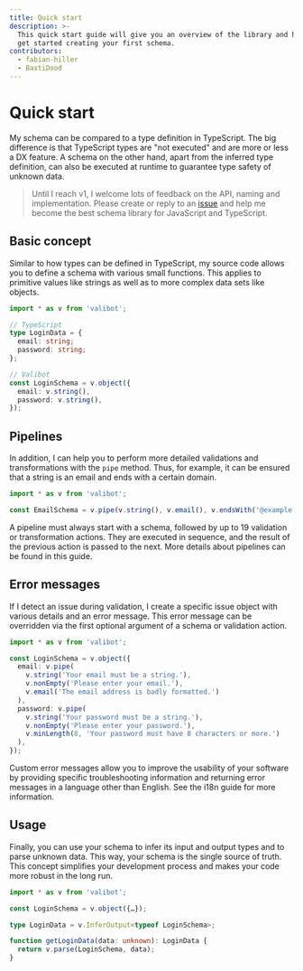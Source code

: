 ```yaml
---
title: Quick start
description: >-
  This quick start guide will give you an overview of the library and help you
  get started creating your first schema.
contributors:
  - fabian-hiller
  - BastiDood
---
```



# Quick start

My schema can be compared to a type definition in TypeScript. The big difference is that TypeScript types are "not executed" and are more or less a DX feature. A schema on the other hand, apart from the inferred type definition, can also be executed at runtime to guarantee type safety of unknown data.

> Until I reach v1, I welcome lots of feedback on the API, naming and implementation. Please create or reply to an [issue](https://github.com/fabian-hiller/valibot/issues) and help me become the best schema library for JavaScript and TypeScript.

## Basic concept

Similar to how types can be defined in TypeScript, my source code allows you to define a schema with various small functions. This applies to primitive values like strings as well as to more complex data sets like objects.

```ts
import * as v from 'valibot';

// TypeScript
type LoginData = {
  email: string;
  password: string;
};

// Valibot
const LoginSchema = v.object({
  email: v.string(),
  password: v.string(),
});
```

## Pipelines

In addition, I can help you to perform more detailed validations and transformations with the <Link href="/api/pipe/">`pipe`</Link> method. Thus, for example, it can be ensured that a string is an email and ends with a certain domain.

```ts
import * as v from 'valibot';

const EmailSchema = v.pipe(v.string(), v.email(), v.endsWith('@example.com'));
```

A pipeline must always start with a schema, followed by up to 19 validation or transformation actions. They are executed in sequence, and the result of the previous action is passed to the next. More details about pipelines can be found in <Link href="/guides/pipelines/">this guide</Link>.

## Error messages

If I detect an issue during validation, I create a specific issue object with various details and an error message. This error message can be overridden via the first optional argument of a schema or validation action.

```ts
import * as v from 'valibot';

const LoginSchema = v.object({
  email: v.pipe(
    v.string('Your email must be a string.'),
    v.nonEmpty('Please enter your email.'),
    v.email('The email address is badly formatted.')
  ),
  password: v.pipe(
    v.string('Your password must be a string.'),
    v.nonEmpty('Please enter your password.'),
    v.minLength(8, 'Your password must have 8 characters or more.')
  ),
});
```

Custom error messages allow you to improve the usability of your software by providing specific troubleshooting information and returning error messages in a language other than English. See the <Link href="/guides/internationalization/">i18n guide</Link> for more information.

## Usage

Finally, you can use your schema to infer its input and output types and to parse unknown data. This way, your schema is the single source of truth. This concept simplifies your development process and makes your code more robust in the long run.

```ts
import * as v from 'valibot';

const LoginSchema = v.object({…});

type LoginData = v.InferOutput<typeof LoginSchema>;

function getLoginData(data: unknown): LoginData {
  return v.parse(LoginSchema, data);
}
```
